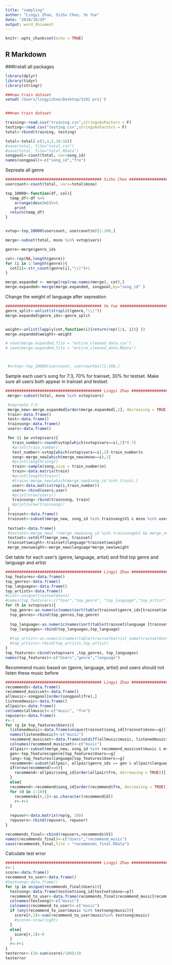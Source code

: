 ```yaml
---
title: "sampling"
author: "Lingyi Zhao, Sizhu Chen, Ye Yue"
date: "2018/10/29"
output: word_document
---
```


```r
knitr::opts_chunk$set(echo = TRUE)
```

## R Markdown
###Install all packages
```r
library(dplyr)
library(tidyr)
library(stringr)
```

```r
###new train dataset
setwd('/Users/lingyizhao/Desktop/5291 proj')


###new train dataset

training<-read.csv("training.csv",stringsAsFactors = F)
testing<-read.csv("testing.csv",stringsAsFactors = F)
total<-rbind(training, testing)

total<-total[-c(3,4,5,10:16)]
#save(total, file="total.csv")
#save(total, file="total.RData")
songpool<-count(total, var=song_id)
names(songpool)<-c("song_id","fre")
```

Sepreate all genre
```r
########################################## Sizhu Chen #################################
usercount<-count(total, vars=total$msno)

top_10000<-function(df, col){
  temp_df<-df %>%
    arrange(desc(n))%>%
    print
  return(temp_df)
}


vvtop<-top_10000(usercount, usercount$n)[1:100,]

merge<-subset(total, msno %in% vvtop$vars)

genre<-merge$genre_ids

cot<-rep(NA,length(genre))
for (i in 1:length(genre)){
  cot[i]<-str_count(genre[i],"\\|")+1
}

merge.expanded <- merge[rep(row.names(merge), cot),]
merge.expanded<-merge(merge.expanded, songpool,by="song_id" )
```

Change the weight of language after sepreation
```r
########################################## Ye Yue #################################
genre_split<-unlist(strsplit(genre,"\\|"))
merge.expanded$genre_ids<-genre_split 


weight<-unlist(lapply(cot,function(i){return(rep(1/i, i))} ))
merge.expanded$weight<-weight

# save(merge.expanded,file = "entire_cleaned_data.csv")
# save(merge.expanded,file = "entire_cleaned_data.RData")



 #vvtop<-top_10000(usercount, usercount$n)[1:100,]

```

Sample each user's song for 7:3, 70% for trainset, 30% for testset. Make sure all users both appear in trainset and testset. 
```r
########################################## Lingyi Zhao #################################
 merge<-subset(total, msno %in% vvtop$vars)

 #sepreate 7:3
 merge_new<-merge.expanded[order(merge.expanded[,2], decreasing = TRUE),]
 train<-data.frame()
 test<-data.frame()
 trainsong<-data.frame()
 users<-data.frame()

 for (i in vvtop$vars){
   train_number<-round(vvtop[which(vvtop$vars==i),2]*0.7)
   #print(train_number)
   test_number<-vvtop[which(vvtop$vars==i),2]-train_number$n
   song<-merge_new[which(merge_new$msno==i),1]
   #print(length(song))
   train<-sample(song,size = train_number$n)
   train<-data.matrix(train)
   #print(length(train))
   #train<-merge_new[which(merge_new$song_id %in% train),]
   user<-data.matrix(rep(i,train_number))
   users<-rbind(users,user)
   #print(nrow(users))
   trainsong<-rbind(trainsong, train)
   #print(nrow(trainsong))
 }
 trainset<-data.frame()
 trainset<-subset(merge_new, song_id %in% trainsong$V1 & msno %in% users$V1)
 
 testset<-data.frame()
 #testset<-merge_new[ !(merge_new$song_id %in% trainsong$V1 && merge_new$msno %in% users$V1), ]
 testset<-setdiff(merge_new, trainset)
 trainset$weight<-trainset$language*trainset$weight
 merge_new$weight<-merge_new$language*merge_new$weight
```

Get table for each user's (genre, language, artist) and find top genre and language and artist
```r
########################################## Lingyi Zhao #################################
top_features<-data.frame()
top_genres<-data.frame()
top_languages<-data.frame()
top_artists<-data.frame()
#list<-unique(trainset$msno)
#names(top_feature)<-c("User","top_genre", "top_language","top_artist")
for (h in vvtop$vars){
  top_genre<-as.numeric(names(sort(table(trainset$genre_ids[trainset$msno==h]), decreasing = TRUE))[1])
  top_genres<-rbind(top_genres,top_genre)
  
  top_language<-as.numeric(names(sort(table(trainset$language [trainset$msno==h]), decreasing = TRUE))[1])
  top_languages<-rbind(top_languages,top_language)
  
  #top_artist<-as.numeric(names(table(trainset$artist_name[trainset$msno==h]))[1])
  #top_artists<-rbind(top_artists,top_artist)
}
top_features<-cbind(vvtop$vars ,top_genres, top_languages)
names(top_features)<-c("Users","genre","language")
```

Recommend music based on (genre, language, artist) and users should not listen these music before
```r
########################################## Lingyi Zhao #################################
recommends<-data.frame()
recommend_musicset<-data.frame()
allmusic<-songpool[order(songpool$fre),]
listenedmusic<-data.frame()
allpairs<-data.frame()
colnames(allmusic)<-c("music", "fre")
repusers<-data.frame()
r<-1
for (g in top_features$Users){
  listenedmusic<-data.frame(unique(trainset$song_id[trainset$msno==g]))
  names(listenedmusic)<-c("music")
  recommend_musicset<-data.frame(setdiff(allmusic$music, listenedmusic$music))
  colnames(recommend_musicset)<-c("music")
  allpair<-subset(merge_new, song_id %in% recommend_musicset$music & msno==g)
  gen<-top_features$genre[top_features$Users==g]
  lang<-top_features$language[top_features$Users==g]
  recommend<-subset(allpair, allpair$genre_ids == gen & allpair$language == lang)
  if(nrow(recommend)==0){
    recommend<-allpair$song_id[order(allpair$fre, decreasing = TRUE)][1:10]
  }
  else{
  recommend<-recommend$song_id[order(recommend$fre, decreasing = TRUE)][1:10]}
  for (d in 1:10){
    recommends[r,1]<-as.character(recommend[d])
    r<-r+1
  }
  
  repuser<-data.matrix(rep(g, 10))
  repusers<-rbind(repusers, repuser)
}

recommends_final<-cbind(repusers,recommends$V1)
names(recommends_final)<-c("Users","recommend_music")
save(recommends_final,file = "recommends_final.RData")
```

Calculate test error
```r
########################################## Lingyi Zhao #################################
r<-1
score<-data.frame()
recommend_to_user<-data.frame()
#testsong<-data.frame()
for (p in unique(recommends_final$Users)){
  testsong<-data.frame(testset$song_id[testset$msno==p])
  recommend_to_user<-data.frame(recommends_final$recommend_music[recommends_final$Users==p])
  colnames(testsong)<-c("music")
  colnames(recommend_to_user)<-c("music")
  if (any(recommend_to_user$music %in% testsong$music)){
    score[r,1]<-sum(recommend_to_user$music%in% testsong$music)
    #score<-nrow(right)
  }
  else{
    score[r,1]<-0
  }
  r<-r+1
}
testerror<-(10-sum(score)/100)/10
testerror
```


